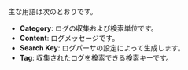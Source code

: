 主な用語は次のとおりです。

- **Category**: ログの収集および検索単位です。
- **Content**: ログメッセージです。
- **Search Key**: ログパーサの設定によって生成します。
- **Tag**: 収集されたログを検索できる検索キーです。
